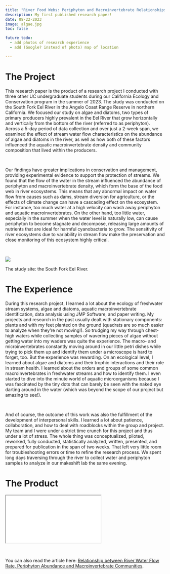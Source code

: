 ```yaml
---
title: "River Food Webs: Periphyton and Macroinvertebrate Relationships with Water Flow Rate"
description: My first published research paper!
date: 08-22-2023
image: algae.jpg 
toc: false

future todo:
  - add photos of research experience
  - add (Google? instead of photo) map of location

---
```


# [The Project]{.red-text}

This research paper is the product of a research project I conducted with three other UC undergraduate students during our California Ecology and Conservation program in the summer of 2023. The study was conducted on the South Fork Eel River in the Angelo Coast Range Reserve in northern California. We focused our study on algae and diatoms, two types of primary producers highly prevalent in the Eel River that grow horizontally and vertically from the bottom of the river (referred to as periphyton). Across a 5-day period of data collection and over just a 2-week span, we examined the effect of stream water flow characteristics on the abundance of algae and diatoms in the river, as well as how both of these factors influenced the aquatic macroinvertebrate density and community composition that lived within the producers. 

<br>

Our findings have greater implications in conservation and management, providing experimental evidence to support the protection of streams. We found that the flow of the water in the stream influenced the abundance of periphyton and macroinvertebrate density, which form the base of the food web in river ecosystems. This means that any abnormal impact on water flow from causes such as dams, stream diversion for agriculture, or the effects of climate change can have a cascading effect on the ecosystem. For instance, too much water at a high velocity can wash away periphyton and aquatic macroinvertebrates. On the other hand, too little water, especially in the summer when the water level is naturally low, can cause periphyton to become stagnate and decompose, releasing large amounts of nutrients that are ideal for harmful cyanobacteria to grow. The sensitivity of river ecosystems due to variability in stream flow make the preservation and close monitoring of this ecosystem highly critical.

<br>

![](algae.jpg)
<p class="caption">
The study site: the South Fork Eel River.
</p>


# [The Experience]{.red-text}

During this research project, I learned a lot about the ecology of freshwater stream systems, algae and diatoms, aquatic macroinvertebrate identification, data analysis using JMP Software, and paper writing. My projects and research in the past usually dealt with stationary components: plants and with my feet planted on the ground (quadrats are so much easier to analyze when they're not moving!). So trudging my way through chest-high waters while collecting samples of wavering pieces of algae without getting water into my waders was quite the experience. The macro- and microinvertebrates constantly moving around in our little petri dishes while trying to pick them up and identify them under a microscope is hard to forget, too. But the experience was rewarding. On an ecological level, I learned about algae and diatoms and their trophic interactions and their role in stream health. I learned about the orders and groups of some common macroinvertebrates in freshwater streams and how to identify them. I even started to dive into the minute world of aquatic microorganisms because I was fascinated by the tiny dots that can barely be seen with the naked eye darting around in the water (which was beyond the scope of our project but amazing to see!). 

<br>

And of course, the outcome of this work was also the fulfillment of the development of interpersonal skills. I learned a lot about patience, collaboration, and how to deal with roadblocks within the group and project. My team and I were under a strict time crunch for this project and thus under a lot of stress. The whole thing was conceptualized, piloted, reworked, fully conducted, statistically analyzed, written, presented, and prepared for publication in the span of two weeks. That left very little room for troubleshooting errors or time to refine the research process. We spent long days traversing through the river to collect water and periphyton samples to analyze in our makeshift lab the same evening. 

<!-- We shared our research process and our findings in a PowerPoint presentation to an audience comprised of our program instructors, other fellow undergraduates, and their family members. Our paper was published a few months later in a collection of the cohort's research projects.  -->

# [The Product]{.red-text}

<div class="resize">
<iframe src="algae.pdf" class="iframe-style"></iframe>
</div>

<br>

You can also read the article here: [Relationship between River Water Flow Rate, Periphyton Abundance and Macroinvertebrate Communities](https://owenchoy.github.io/portfolio/algae/algae.pdf).

